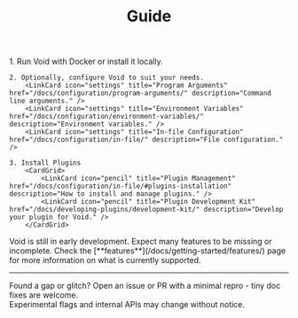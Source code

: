 ﻿---
title: Guide
description: Learn how to configure and use Void Proxy.
tableOfContents: false
---


<Steps>
    1. Run Void with Docker or install it locally.
        <CardGrid>
            <LinkCard icon="seti:docker" title="Docker" href="/docs/containers/#running-void-in-docker" description="Run Void using Docker containers." />
            <LinkCard icon="right-caret" title="Installation" href="/docs/getting-started/running/" description="Install Void locally." />
        </CardGrid>

    2. Optionally, configure Void to suit your needs.
        <LinkCard icon="settings" title="Program Arguments" href="/docs/configuration/program-arguments/" description="Command line arguments." />
        <LinkCard icon="settings" title="Environment Variables" href="/docs/configuration/environment-variables/" description="Environment variables." />
        <LinkCard icon="settings" title="In-file Configuration" href="/docs/configuration/in-file/" description="File configuration." />

    3. Install Plugins
        <CardGrid>
            <LinkCard icon="pencil" title="Plugin Management" href="/docs/configuration/in-file/#plugins-installation" description="How to install and manage plugins." />
            <LinkCard icon="pencil" title="Plugin Development Kit" href="/docs/developing-plugins/development-kit/" description="Develop your plugin for Void." />
        </CardGrid>
</Steps>


<Aside type="danger">
    Void is still in early development. Expect many features to be missing or incomplete.  
    Check the [**features**](/docs/getting-started/features/) page for more information on what is currently supported.
</Aside>

---

Found a gap or glitch? Open an issue or PR with a minimal repro - tiny doc fixes are welcome.  
Experimental flags and internal APIs may change without notice.